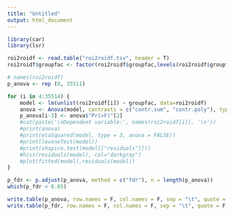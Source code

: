 ```yaml
---
title: "Untitled"
output: html_document
---
```


```r
library(car)
library(lsr)
```


```r
roi2roidf <- read.table("roi2roidf.tsv", header = T)
roi2roidf$groupfac <- factor(roi2roidf$groupfac,levels(roi2roidf$groupfac)[c(1,5,2,4,3)])
```


```r
# names(roi2roidf)
p_anova <- rep (0, 35511)

for (i in 4:35514) {
    model <- lm(unlist(roi2roidf[i]) ~ groupfac, data=roi2roidf)
    anova <- Anova(model, contrasts = c("contr.sum", "contr.poly"), type="III")
    p_anova[i-3] <- anova$"Pr(>F)"[2]
    #cat(paste('\nDependent variable:', names(roi2roidf[i]), '\n'))
    #print(anova)
    #print(etaSquared(model, type = 3, anova = FALSE))
    #print(leveneTest(model))
    #print(shapiro.test(model[["residuals"]]))
    #hist(residuals(model), col="darkgray")
    #plot(fitted(model),residuals(model))
}

```


```r
p_fdr <- p.adjust(p_anova, method = c("fdr"), n = length(p_anova))
which(p_fdr < 0.05)
```


```r
write.table(p_anova, row.names = F, col.names = F, sep = "\t", quote = F, file = "p-uncorrected-roi2roi.tsv")
write.table(p_fdr, row.names = F, col.names = F, sep = "\t", quote = F, file = "p-corrected-roi2roi.tsv")
```

